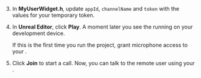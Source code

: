 <PlatformWrapper platform="unreal">

3. In **MyUserWidget.h**, update `appId`, `channelName` and `token` with the values for your temporary token.

4. In **Unreal Editor**, click **Play**. A moment later you see the <Vpl k="CLIENT" /> running on your development device.

    If this is the first time you run the project, grant microphone access to your <Vpl k="CLIENT"/>.

5. Click **Join** to start a call. Now, you can talk to the remote user using your <Vpl k="CLIENT"/>.

</PlatformWrapper>